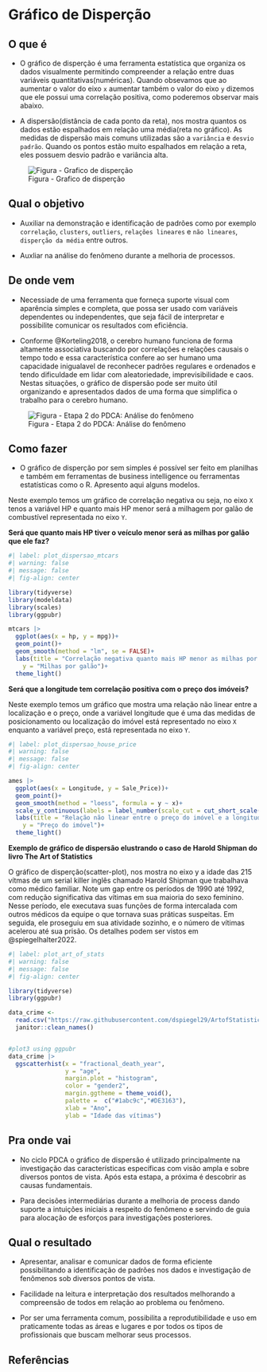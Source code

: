 # Gráfico de Disperção

## O que é {.unnumbered}

-   O gráfico de disperção é uma ferramenta estatística que organiza os dados visualmente permitindo compreender a relação entre duas variáveis quantitativas(numéricas). Quando obsevamos que ao aumentar o valor do eixo `x` aumentar também o valor do eixo `y` dizemos que ele possui uma correlação positiva, como poderemos observar mais abaixo.

-   A dispersão(distância de cada ponto da reta), nos mostra quantos os dados estão espalhados em relação uma média(reta no gráfico). As medidas de dispersão mais comuns utilizadas são a `variância` e `desvio padrão`. Quando os pontos estão muito espalhados em relação a reta, eles possuem desvio padrão e variância alta.

![Figura - Grafico de disperção](images/scatter_plot.png)

## Qual o objetivo {.unnumbered}

-   Auxiliar na demonstração e identificação de padrões como por exemplo `correlação`, `clusters`, `outliers`, `relações lineares` e `não lineares`, `disperção da média` entre outros.

-   Auxliar na análise do fenômeno durante a melhoria de processos.

## De onde vem {.unnumbered}

-   Necessiade de uma ferramenta que forneça suporte visual com aparência simples e completa, que possa ser usado com variáveis dependentes ou independentes, que seja fácil de interpretar e possibilite comunicar os resultados com eficiência.

-   Conforme @Korteling2018, o cerebro humano funciona de forma altamente associativa buscando por correlações e relações causais o tempo todo e essa característica confere ao ser humano uma capacidade inigualavel de reconhecer padrões regulares e ordenados e tendo dificuldade em lidar com aleatoriedade, imprevisibilidade e caos. Nestas situações, o gráfico de dispersão pode ser muito útil organizando e apresentados dados de uma forma que simplifica o trabalho para o cerebro humano.

![Figura - Etapa 2 do PDCA: Análise do fenômeno](images/step_2.png)

## Como fazer {.unnumbered}

-   O gráfico de disperção por sem simples é possível ser feito em planilhas e também em ferramentas de business intelligence ou ferramentas estatísticas como o R. Apresento aqui alguns modelos.

Neste exemplo temos um gráfico de correlação negativa ou seja, no eixo `X` tenos a variável HP e quanto mais HP menor será a milhagem por galão de combustível representada no eixo `Y`.


**Será que quanto mais HP tiver o veículo menor será as milhas por galão que ele faz?**

```r
#| label: plot_dispersao_mtcars
#| warning: false
#| message: false
#| fig-align: center

library(tidyverse)
library(modeldata)
library(scales)
library(ggpubr)

mtcars |> 
  ggplot(aes(x = hp, y = mpg))+
  geom_point()+
  geom_smooth(method = "lm", se = FALSE)+
  labs(title = "Correlação negativa quanto mais HP menor as milhas por galão",
    y = "Milhas por galão")+
  theme_light()
```

**Será que a longitude tem correlação positiva com o preço dos imóveis?**

Neste exemplo temos um gráfico que mostra uma relação não linear entre a localização e o preço, onde a variável longitude que é uma das medidas de posicionamento ou localização do imóvel está representado no eixo `X` enquanto a variável preço, está representada no eixo `Y`.

```r
#| label: plot_dispersao_house_price
#| warning: false
#| message: false
#| fig-align: center

ames |> 
  ggplot(aes(x = Longitude, y = Sale_Price))+
  geom_point()+
  geom_smooth(method = "loess", formula = y ~ x)+
  scale_y_continuous(labels = label_number(scale_cut = cut_short_scale()))+
  labs(title = "Relação não linear entre o preço do imóvel e a longitude",
    y = "Preço do imóvel")+
  theme_light()
```

**Exemplo de gráfico de dispersão elustrando o caso de Harold Shipman do livro The Art of Statistics**

O gráfico de disperção(scatter-plot), nos mostra no eixo y a idade das 215 vítmas de um serial killer inglês chamado Harold Shipman que trabalhava como médico familiar. Note um gap entre os períodos de 1990 até 1992, com redução significativa das vítimas em sua maioria do sexo feminino. Nesse período, ele executava suas funções de forma intercalada com outros médicos da equipe o que tornava suas práticas suspeitas. Em seguida, ele proseguiu em sua atividade sozinho, e o número de vítimas acelerou até sua prisão. Os detalhes podem ser vistos em @spiegelhalter2022.

```r
#| label: plot_art_of_stats
#| warning: false
#| message: false
#| fig-align: center

library(tidyverse)
library(ggpubr)

data_crime <- 
  read.csv("https://raw.githubusercontent.com/dspiegel29/ArtofStatistics/master/00-1-age-and-year-of-deathofharold-shipmans-victims/00-1-shipman-confirmed-victims-x.csv") %>% 
  janitor::clean_names()


#plot3 using ggpubr 
data_crime |> 
  ggscatterhist(x = "fractional_death_year",
                y = "age",
                margin.plot = "histogram",
                color = "gender2",
                margin.ggtheme = theme_void(),
                palette =  c("#1abc9c","#DE3163"),
                xlab = "Ano",
                ylab = "Idade das vítimas")
```

## Pra onde vai {.unnumbered}

-   No ciclo PDCA o gráfico de dispersão é utilizado principalmente na investigação das características específicas com visão ampla e sobre diversos pontos de vista. Após esta estapa, a próxima é descobrir as causas fundamentais.

-   Para decisões intermediárias durante a melhoria de process dando suporte a intuições iniciais a respeito do fenômeno e servindo de guia para alocação de esforços para investigações posteriores. 

## Qual o resultado {.unnumbered}

-   Apresentar, analisar e comunicar dados de forma eficiente possibilitando a identificação de padrões nos dados e investigação de fenômenos sob diversos pontos de vista.

-   Facilidade na leitura e interpretação dos resultados melhorando a compreensão de todos em relação ao problema ou fenômeno.

-   Por ser uma ferramenta comum, possibilita a reprodutibilidade e uso em praticamente todas as áreas e lugares e por todos os tipos de profissionais que buscam melhorar seus processos.

## Referências {.unnumbered}
